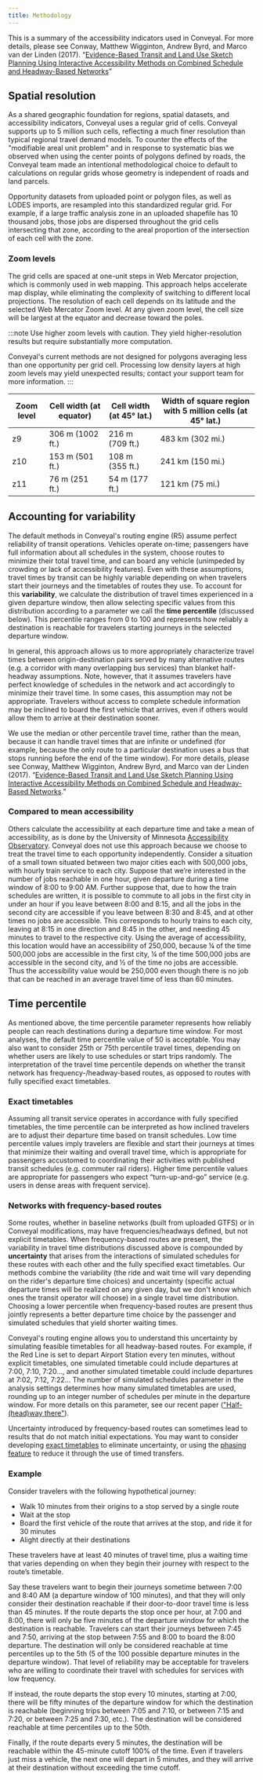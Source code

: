 ```yaml
---
title: Methodology
---
```


This is a summary of the accessibility indicators used in Conveyal. For more details, please see Conway, Matthew Wigginton, Andrew Byrd, and Marco van der Linden (2017). “[Evidence-Based Transit and Land Use Sketch Planning Using Interactive Accessibility Methods on Combined Schedule and Headway-Based Networks](https://repository.asu.edu/attachments/218654/content/TRB%2017-06602%20TRR%20manuscript%20preprint.pdf)”

## Spatial resolution

As a shared geographic foundation for regions, spatial datasets, and accessibility indicators, Conveyal uses a regular grid of cells. Conveyal supports up to 5 million such cells, reflecting a much finer resolution than typical regional travel demand models. To counter the effects of the "modifiable areal unit problem" and in response to systematic bias we observed when using the center points of polygons defined by roads, the Conveyal team made an intentional methodological choice to default to calculations on regular grids whose geometry is independent of roads and land parcels.

Opportunity datasets from uploaded point or polygon files, as well as LODES imports, are resampled into this standardized regular grid. For example, if a large traffic analysis zone in an uploaded shapefile has 10 thousand jobs, those jobs are dispersed throughout the grid cells intersecting that zone, according to the areal proportion of the intersection of each cell with the zone.

### Zoom levels

The grid cells are spaced at one-unit steps in Web Mercator projection, which is commonly used in web mapping. This approach helps accelerate map display, while eliminating the complexity of switching to different local projections. The resolution of each cell depends on its latitude and the selected Web Mercator Zoom level. At any given zoom level, the cell size will be largest at the equator and decrease toward the poles. 

:::note
Use higher zoom levels with caution. They yield higher-resolution results but require substantially more computation.

Conveyal's current methods are not designed for polygons averaging less than one opportunity per grid cell. Processing low density layers at high zoom levels may yield unexpected results; contact your support team for more information.
:::

Zoom level | Cell width (at equator) | Cell width (at 45° lat.) | Width of square region with 5 million cells (at 45° lat.)
---|---|---|---
z9 | 306 m (1002 ft.) | 216 m (709 ft.) | 483 km (302 mi.)
z10 | 153 m (501 ft.) | 108 m (355 ft.) | 241 km (150 mi.)
z11 | 76 m (251 ft.) | 54 m (177 ft.) | 121 km (75 mi.)
<!---
z12 | 38 m (125 ft.) | 27 m (89 ft.) | 60 km (38 mi.)
--->

## Accounting for variability

The default methods in Conveyal's routing engine (R5) assume perfect reliability of transit operations. Vehicles operate on-time; passengers have full information about all schedules in the system, choose routes to minimize their total travel time, and can board any vehicle (unimpeded by crowding or lack of accessibility features). Even with these assumptions, travel times by transit can be highly variable depending on when travelers start their journeys and the timetables of routes they use. To account for this **variability**, we calculate the distribution of travel times experienced in a given departure window, then allow selecting specific values from this distribution according to a parameter we call the **time percentile** (discussed below). This percentile ranges from 0 to 100 and represents how reliably a destination is reachable for travelers starting journeys in the selected departure window.

In general, this approach allows us to more appropriately characterize travel times between origin-destination pairs served by many alternative routes (e.g. a corridor with many overlapping bus services) than blanket half-headway assumptions. Note, however, that it assumes travelers have perfect knowledge of schedules in the network and act accordingly to minimize their travel time. In some cases, this assumption may not be appropriate. Travelers without access to complete schedule information may be inclined to board the first vehicle that arrives, even if others would allow them to arrive at their destination sooner.

We use the median or other percentile travel time, rather than the mean, because it can handle travel times that are infinite or undefined (for example, because the only route to a particular destination uses a bus that stops running before the end of the time window). For more details, please see Conway, Matthew Wigginton, Andrew Byrd, and Marco van der Linden (2017). “[Evidence-Based Transit and Land Use Sketch Planning Using Interactive Accessibility Methods on Combined Schedule and Headway-Based Networks](http://trrjournalonline.trb.org/doi/abs/10.3141/2653-06).”

### Compared to mean accessibility
Others calculate the accessibility at each departure time and take a mean of accessibility, as is done by the University of Minnesota [Accessibility Observatory](http://ao.umn.edu/). Conveyal does not use this approach because we choose to treat the travel time to each opportunity independently. Consider a situation of a small town situated between two major cities each with 500,000 jobs, with hourly train service to each city. Suppose that we’re interested in the number of jobs reachable in one hour, given departure during a time window of 8:00 to 9:00 AM. Further suppose that, due to how the train schedules are written, it is possible to commute to all jobs in the first city in under an hour if you leave between 8:00 and 8:15, and all the jobs in the second city are accessible if you leave between 8:30 and 8:45, and at other times no jobs are accessible. This corresponds to hourly trains to each city, leaving at 8:15 in one direction and 8:45 in the other, and needing 45 minutes to travel to the respective city. Using the average of accessibility, this location would have an accessibility of 250,000, because ¼ of the time 500,000 jobs are accessible in the first city, ¼ of the time 500,000 jobs are accessible in the second city, and ½ of the time no jobs are accessible. Thus the accessibility value would be 250,000 even though there is no job that can be reached in an average travel time of less than 60 minutes.

## Time percentile

As mentioned above, the time percentile parameter represents how reliably people can reach destinations during a departure time window. For most analyses, the default time percentile value of 50 is acceptable. You may also want to consider 25th or 75th percentile travel times, depending on whether users are likely to use schedules or start trips randomly. The interpretation of the travel time percentile depends on whether the transit network has frequency-/headway-based routes, as opposed to routes with fully specified exact timetables.

### Exact timetables

Assuming all transit service operates in accordance with fully specified timetables, the time percentile can be interpreted as how inclined travelers are to adjust their departure time based on transit schedules. Low time percentile values imply travelers are flexible and start their journeys at times that minimize their waiting and overall travel time, which is appropriate for passengers accustomed to coordinating their activities with published transit schedules (e.g. commuter rail riders). Higher time percentile values are appropriate for passengers who expect “turn-up-and-go” service (e.g. users in dense areas with frequent service).

### Networks with frequency-based routes

Some routes, whether in baseline networks (built from uploaded GTFS) or in Conveyal modifications, may have frequencies/headways defined, but not explicit timetables. When frequency-based routes are present, the variability in travel time distributions discussed above is compounded by **uncertainty** that arises from the interactions of simulated schedules for these routes with each other and the fully specified exact timetables. Our methods combine the variability (the ride and wait time will vary depending on the rider's departure time choices) and uncertainty (specific actual departure times will be realized on any given day, but we don't know which ones the transit operator will choose) in a single travel time distribution. Choosing a lower percentile when frequency-based routes are present thus jointly represents a better departure time choice by the passenger and simulated schedules that yield shorter waiting times. 

Conveyal's routing engine allows you to understand this uncertainty by simulating feasible timetables for all headway-based routes. For example, if the Red Line is set to depart Airport Station every ten minutes, without explicit timetables, one simulated timetable could include departures at 7:00, 7:10, 7:20…, and another simulated timetable could include departures at 7:02, 7:12, 7:22… The number of simulated schedules parameter in the analysis settings determines how many simulated timetables are used, rounding up to an integer number of schedules per minute in the departure window. For more details on this parameter, see our recent paper (["Half-(head)way there"](https://hdl.handle.net/1721.1/146736)).

Uncertainty introduced by frequency-based routes can sometimes lead to results that do not match initial expectations. You may want to consider developing [exact timetables](/edit-scenario/timetable#exact-times) to eliminate uncertainty, or using the [phasing feature](/edit-scenario/phasing) to reduce it through the use of timed transfers.

### Example

Consider travelers with the following hypothetical journey:

- Walk 10 minutes from their origins to a stop served by a single route
- Wait at the stop
- Board the first vehicle of the route that arrives at the stop, and ride it for 30 minutes
- Alight directly at their destinations

These travelers have at least 40 minutes of travel time, plus a waiting time that varies depending on when they begin their journey with respect to the route’s timetable.

Say these travelers want to begin their journeys sometime between 7:00 and 8:40 AM (a departure window of 100 minutes), and that they will only consider their destination reachable if their door-to-door travel time is less than 45 minutes. If the route departs the stop once per hour, at 7:00 and 8:00, there will only be five minutes of the departure window for which the destination is reachable. Travelers can start their journeys between 7:45 and 7:50, arriving at the stop between 7:55 and 8:00 to board the 8:00 departure. The destination will only be considered reachable at time percentiles up to the 5th (5 of the 100 possible departure minutes in the departure window). That level of reliability may be acceptable for travelers who are willing to coordinate their travel with schedules for services with low frequency.

If instead, the route departs the stop every 10 minutes, starting at 7:00, there will be fifty minutes of the departure window for which the destination is reachable (beginning trips between 7:05 and 7:10, or between 7:15 and 7:20, or between 7:25 and 7:30, etc.). The destination will be considered reachable at time percentiles up to the 50th.

Finally, if the route departs every 5 minutes, the destination will be reachable within the 45-minute cutoff 100% of the time. Even if travelers just miss a vehicle, the next one will depart in 5 minutes, and they will arrive at their destination without exceeding the time cutoff.
